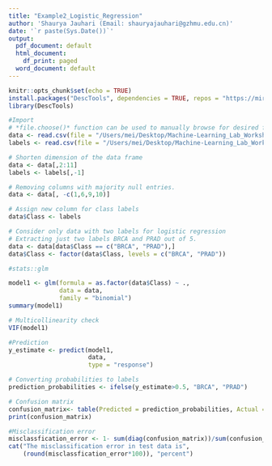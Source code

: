 ```yaml
---
title: "Example2_Logistic_Regression"
author: 'Shaurya Jauhari (Email: shauryajauhari@gzhmu.edu.cn)'
date: '`r paste(Sys.Date())`'
output:
  pdf_document: default
  html_document:
    df_print: paged
  word_document: default
---
```


```r
knitr::opts_chunk$set(echo = TRUE)
install.packages("DescTools", dependencies = TRUE, repos = "https://mirrors.tuna.tsinghua.edu.cn/CRAN/")
library(DescTools)
```

```r
#Import
# *file.choose()* function can be used to manually browse for desired files.
data <- read.csv(file = "/Users/mei/Desktop/Machine-Learning_Lab_Workshops/Machine_Learning_Logistic_Regression/Logistic_Regression_Lab/TCGA-PANCAN-HiSeq-801x20531/data.csv", sep = ",", header = TRUE)
labels <- read.csv(file = "/Users/mei/Desktop/Machine-Learning_Lab_Workshops/Machine_Learning_Logistic_Regression/Logistic_Regression_Lab/TCGA-PANCAN-HiSeq-801x20531/labels.csv", sep = ",", header = TRUE)

# Shorten dimension of the data frame
data <- data[,2:11]
labels <- labels[,-1]

# Removing columns with majority null entries.
data <- data[, -c(1,6,9,10)]

# Assign new column for class labels
data$Class <- labels

# Consider only data with two labels for logistic regression
# Extracting just two labels BRCA and PRAD out of 5.
data <- data[data$Class == c("BRCA", "PRAD"),]
data$Class <- factor(data$Class, levels = c("BRCA", "PRAD"))

#stats::glm

model1 <- glm(formula = as.factor(data$Class) ~ ., 
              data = data, 
              family = "binomial")
summary(model1)

# Multicollinearity check
VIF(model1)

#Prediction
y_estimate <- predict(model1, 
                      data, 
                      type = "response")

# Converting probabilities to labels
prediction_probabilities <- ifelse(y_estimate>0.5, "BRCA", "PRAD")

# Confusion matrix
confusion_matrix<- table(Predicted = prediction_probabilities, Actual = data$Class)
print(confusion_matrix)

#Misclassification error
misclassfication_error <- 1- sum(diag(confusion_matrix))/sum(confusion_matrix) 
cat("The misclassification error in test data is",
    (round(misclassfication_error*100)), "percent")
```

